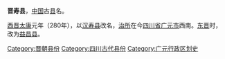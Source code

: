 '''晋寿县'''，[[中国|中国]]古[[县|县]]名。

[[西晋|西晋]][[太康_(西晋)|太康]]元年（280年），以[[汉寿县_(蜀汉)|汉寿县]]改名，[[治所|治所]]在今[[四川省|四川省]][[广元市|广元市]]西南。[[东晋|东晋]]时，改为[[益昌县_(太元)|益昌县]]。

{{四川行政区划小作品}}
{{DEFAULTSORT:J}}
[[Category:晋朝县份|Category:晋朝县份]]
[[Category:四川古代县份|Category:四川古代县份]]
[[Category:广元行政区划史|Category:广元行政区划史]]
